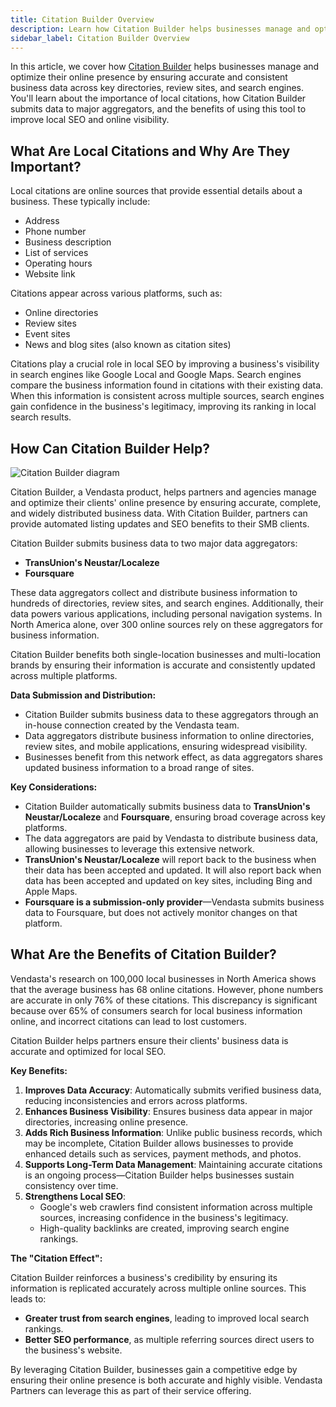 ```yaml
---
title: Citation Builder Overview
description: Learn how Citation Builder helps businesses manage and optimize their online presence by ensuring accurate and consistent business data across key directories, review sites, and search engines.
sidebar_label: Citation Builder Overview
---
```


In this article, we cover how [Citation Builder](https://partners.vendasta.com/marketplace/products/MS/addon/A-GMXXNQ4ZGD) helps businesses manage and optimize their online presence by ensuring accurate and consistent business data across key directories, review sites, and search engines. You'll learn about the importance of local citations, how Citation Builder submits data to major aggregators, and the benefits of using this tool to improve local SEO and online visibility.

## What Are Local Citations and Why Are They Important?

Local citations are online sources that provide essential details about a business. These typically include:

- Address
- Phone number
- Business description
- List of services
- Operating hours
- Website link

Citations appear across various platforms, such as:

- Online directories
- Review sites
- Event sites
- News and blog sites (also known as citation sites)

Citations play a crucial role in local SEO by improving a business's visibility in search engines like Google Local and Google Maps. Search engines compare the business information found in citations with their existing data. When this information is consistent across multiple sources, search engines gain confidence in the business's legitimacy, improving its ranking in local search results.

## How Can Citation Builder Help?

![Citation Builder diagram](/img/citation-builder/citation-builder-diagram.png)

Citation Builder, a Vendasta product, helps partners and agencies manage and optimize their clients' online presence by ensuring accurate, complete, and widely distributed business data. With Citation Builder, partners can provide automated listing updates and SEO benefits to their SMB clients.

Citation Builder submits business data to two major data aggregators:

- **TransUnion's Neustar/Localeze**
- **Foursquare**

These data aggregators collect and distribute business information to hundreds of directories, review sites, and search engines. Additionally, their data powers various applications, including personal navigation systems. In North America alone, over 300 online sources rely on these aggregators for business information.

Citation Builder benefits both single-location businesses and multi-location brands by ensuring their information is accurate and consistently updated across multiple platforms.

**Data Submission and Distribution:**

- Citation Builder submits business data to these aggregators through an in-house connection created by the Vendasta team.
- Data aggregators distribute business information to online directories, review sites, and mobile applications, ensuring widespread visibility.
- Businesses benefit from this network effect, as data aggregators shares updated business information to a broad range of sites.

**Key Considerations:**

- Citation Builder automatically submits business data to **TransUnion's Neustar/Localeze** and **Foursquare**, ensuring broad coverage across key platforms.
- The data aggregators are paid by Vendasta to distribute business data, allowing businesses to leverage this extensive network.
- **TransUnion's Neustar/Localeze** will report back to the business when their data has been accepted and updated. It will also report back when data has been accepted and updated on key sites, including Bing and Apple Maps.
- **Foursquare is a submission-only provider**—Vendasta submits business data to Foursquare, but does not actively monitor changes on that platform.

## What Are the Benefits of Citation Builder?

Vendasta's research on 100,000 local businesses in North America shows that the average business has 68 online citations. However, phone numbers are accurate in only 76% of these citations. This discrepancy is significant because over 65% of consumers search for local business information online, and incorrect citations can lead to lost customers.

Citation Builder helps partners ensure their clients' business data is accurate and optimized for local SEO.

**Key Benefits:**

1. **Improves Data Accuracy**: Automatically submits verified business data, reducing inconsistencies and errors across platforms.
2. **Enhances Business Visibility**: Ensures business data appear in major directories, increasing online presence.
3. **Adds Rich Business Information**: Unlike public business records, which may be incomplete, Citation Builder allows businesses to provide enhanced details such as services, payment methods, and photos.
4. **Supports Long-Term Data Management**: Maintaining accurate citations is an ongoing process—Citation Builder helps businesses sustain consistency over time.
5. **Strengthens Local SEO**: 
   - Google's web crawlers find consistent information across multiple sources, increasing confidence in the business's legitimacy.
   - High-quality backlinks are created, improving search engine rankings.

**The "Citation Effect":**

Citation Builder reinforces a business's credibility by ensuring its information is replicated accurately across multiple online sources. This leads to:

- **Greater trust from search engines**, leading to improved local search rankings.
- **Better SEO performance**, as multiple referring sources direct users to the business's website.

By leveraging Citation Builder, businesses gain a competitive edge by ensuring their online presence is both accurate and highly visible. Vendasta Partners can leverage this as part of their service offering.